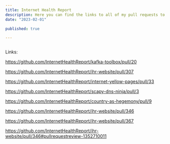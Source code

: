 ```yaml
---
title: Internet Health Report
description: Here you can find the links to all of my pull requests to this organization 
date: "2023-02-01"

published: true

---
```


[![]()]()

Links: 

https://github.com/InternetHealthReport/kafka-toolbox/pull/20

https://github.com/InternetHealthReport/ihr-website/pull/307

https://github.com/InternetHealthReport/internet-yellow-pages/pull/33

https://github.com/InternetHealthReport/scapy-dns-ninja/pull/3

https://github.com/InternetHealthReport/country-as-hegemony/pull/9

https://github.com/InternetHealthReport/ihr-website/pull/346

https://github.com/InternetHealthReport/ihr-website/pull/367

https://github.com/InternetHealthReport/ihr-website/pull/346#pullrequestreview-1352710011

